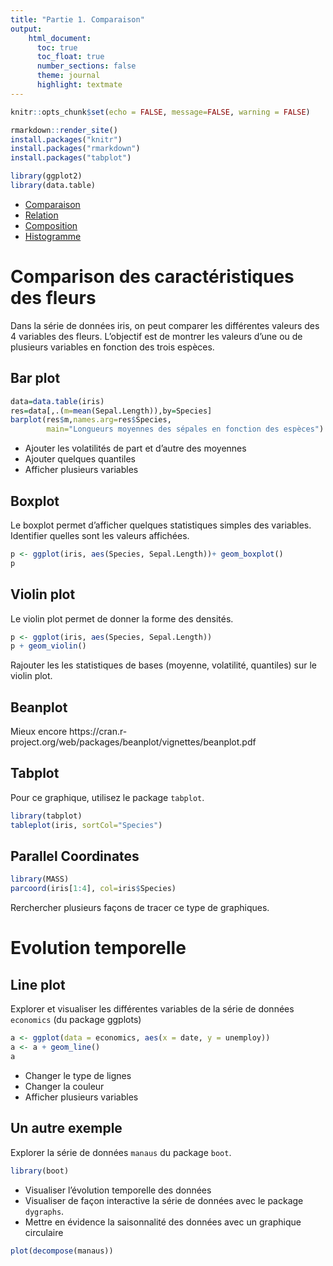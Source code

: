 ```yaml
---
title: "Partie 1. Comparaison"
output:
    html_document:
      toc: true
      toc_float: true
      number_sections: false
      theme: journal
      highlight: textmate
---
```


```r
knitr::opts_chunk$set(echo = FALSE, message=FALSE, warning = FALSE)
```

```r
rmarkdown::render_site()
install.packages("knitr")
install.packages("rmarkdown")
install.packages("tabplot")
```

```r
library(ggplot2)
library(data.table)
```

- [Comparaison](1_comparaison.html)
- [Relation](1_relation.html)
- [Composition](1_composition.html)
- [Histogramme](1_histogramme.html)


# Comparison des caractéristiques des fleurs

Dans la série de données iris, on peut comparer les différentes valeurs des 4 variables des fleurs.
L'objectif est de montrer les valeurs d'une ou de plusieurs variables en fonction des trois espèces.

## Bar plot

```r
data=data.table(iris)
res=data[,.(m=mean(Sepal.Length)),by=Species]
barplot(res$m,names.arg=res$Species,
        main="Longueurs moyennes des sépales en fonction des espèces")
```

- Ajouter les volatilités de part et d'autre des moyennes
- Ajouter quelques quantiles
- Afficher plusieurs variables


## Boxplot

Le boxplot permet d'afficher quelques statistiques simples des variables. Identifier quelles sont les valeurs affichées.

```r
p <- ggplot(iris, aes(Species, Sepal.Length))+ geom_boxplot()
p

```

## Violin plot

Le violin plot permet de donner la forme des densités.

```r
p <- ggplot(iris, aes(Species, Sepal.Length))
p + geom_violin()

```

Rajouter les les statistiques de bases (moyenne, volatilité, quantiles) sur le violin plot.

## Beanplot

Mieux encore https://cran.r-project.org/web/packages/beanplot/vignettes/beanplot.pdf


## Tabplot

Pour ce graphique, utilisez le package `tabplot`.

```r
library(tabplot)
tableplot(iris, sortCol="Species")
```

## Parallel Coordinates

```r
library(MASS)
parcoord(iris[1:4], col=iris$Species)
```

Rerchercher plusieurs façons de tracer ce type de graphiques.


# Evolution temporelle

## Line plot

Explorer et visualiser les différentes variables de la série de données `economics` (du package ggplots)


```r
a <- ggplot(data = economics, aes(x = date, y = unemploy))
a <- a + geom_line()
a
```

- Changer le type de lignes
- Changer la couleur
- Afficher plusieurs variables


## Un autre exemple

Explorer la série de données `manaus` du package `boot`.

```r
library(boot)
```

- Visualiser l'évolution temporelle des données
- Visualiser de façon interactive la série de données avec le package `dygraphs`.
- Mettre en évidence la saisonnalité des données avec un graphique circulaire

```r
plot(decompose(manaus))
```



